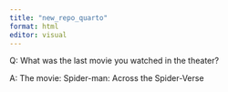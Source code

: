 ```yaml
---
title: "new_repo_quarto"
format: html
editor: visual
---
```


Q: What was the last movie you watched in the theater?

A: The movie: Spider-man: Across the Spider-Verse

